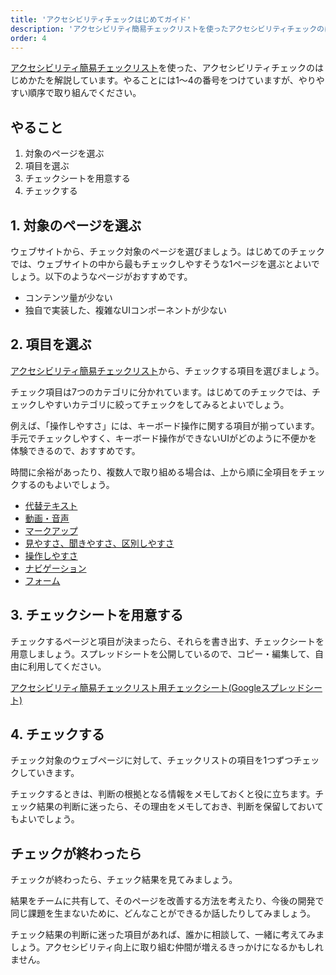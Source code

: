 ```yaml
---
title: 'アクセシビリティチェックはじめてガイド'
description: 'アクセシビリティ簡易チェックリストを使ったアクセシビリティチェックのはじめかたを解説しています。'
order: 4
---
```

[アクセシビリティ簡易チェックリスト](/accessibility/check-list/)を使った、アクセシビリティチェックのはじめかたを解説しています。やることには1〜4の番号をつけていますが、やりやすい順序で取り組んでください。

## やること
1. 対象のページを選ぶ
2. 項目を選ぶ
3. チェックシートを用意する
4. チェックする

## 1. 対象のページを選ぶ

ウェブサイトから、チェック対象のページを選びましょう。はじめてのチェックでは、ウェブサイトの中から最もチェックしやすそうな1ページを選ぶとよいでしょう。以下のようなページがおすすめです。

* コンテンツ量が少ない
* 独自で実装した、複雑なUIコンポーネントが少ない

## 2. 項目を選ぶ

[アクセシビリティ簡易チェックリスト](/accessibility/check-list/)から、チェックする項目を選びましょう。

チェック項目は7つのカテゴリに分かれています。はじめてのチェックでは、チェックしやすいカテゴリに絞ってチェックをしてみるとよいでしょう。

例えば、「操作しやすさ」には、キーボード操作に関する項目が揃っています。手元でチェックしやすく、キーボード操作ができないUIがどのように不便かを体験できるので、おすすめです。

時間に余裕があったり、複数人で取り組める場合は、上から順に全項目をチェックするのもよいでしょう。

* [代替テキスト](/accessibility/check-list/#h2-0)
* [動画・音声](/accessibility/check-list/#h2-1)
* [マークアップ](/accessibility/check-list/#h2-2)
* [見やすさ、聞きやすさ、区別しやすさ](/accessibility/check-list/#h2-3)
* [操作しやすさ](/accessibility/check-list/#h2-4)
* [ナビゲーション](/accessibility/check-list/#h2-5)
* [フォーム](/accessibility/check-list/#h2-6)

## 3. チェックシートを用意する

チェックするページと項目が決まったら、それらを書き出す、チェックシートを用意しましょう。スプレッドシートを公開しているので、コピー・編集して、自由に利用してください。

[アクセシビリティ簡易チェックリスト用チェックシート(Googleスプレッドシート)](https://docs.google.com/spreadsheets/d/1NM9JHocrmACModSMg8piaECYfi4kfJKc0AhPBpi6r9c/edit?usp=sharing)

## 4. チェックする

チェック対象のウェブページに対して、チェックリストの項目を1つずつチェックしていきます。

チェックするときは、判断の根拠となる情報をメモしておくと役に立ちます。チェック結果の判断に迷ったら、その理由をメモしておき、判断を保留しておいてもよいでしょう。

## チェックが終わったら

チェックが終わったら、チェック結果を見てみましょう。

結果をチームに共有して、そのページを改善する方法を考えたり、今後の開発で同じ課題を生まないために、どんなことができるか話したりしてみましょう。

チェック結果の判断に迷った項目があれば、誰かに相談して、一緒に考えてみましょう。アクセシビリティ向上に取り組む仲間が増えるきっかけになるかもしれません。